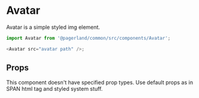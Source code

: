 


<Meta title="Themes|Landing/Components/Avatar" component={Avatar} />

# Avatar

Avatar is a simple styled img element.

```js
import Avatar from '@pagerland/common/src/components/Avatar';

<Avatar src="avatar path" />;
```

<Preview>
  <Story name="Default">
    <Theme>
      <Avatar src={ThemeforestLogo} />
    </Theme>
  </Story>
</Preview>

## Props

This component doesn't have specified prop types. Use default props as in SPAN html tag and styled system stuff.
